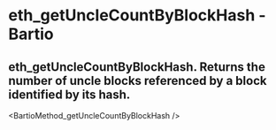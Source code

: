 # eth_getUncleCountByBlockHash - Bartio

## eth_getUncleCountByBlockHash. Returns the number of uncle blocks referenced by a block identified by its hash.


<BartioMethod_getUncleCountByBlockHash />
